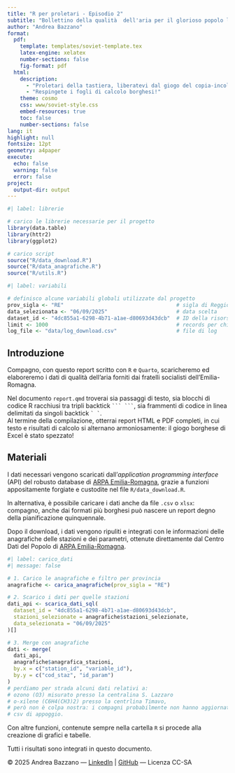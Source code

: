 ```yaml
---
title: "R per proletari - Episodio 2"
subtitle: "Bollettino della qualità  dell'aria per il glorioso popolo lavoratore"
author: "Andrea Bazzano"
format:
  pdf:
    template: templates/soviet-template.tex
    latex-engine: xelatex
    number-sections: false
    fig-format: pdf
  html:
    description:
      - "Proletari della tastiera, liberatevi dal giogo del copia-incolla<br>"
      - "Respingete i fogli di calcolo borghesi!"
    theme: cosmo
    css: www/soviet-style.css
    embed-resources: true
    toc: false
    number-sections: false
lang: it
highlight: null
fontsize: 12pt
geometry: a4paper
execute: 
  echo: false
  warning: false
  error: false
project:
  output-dir: output
---
```


```r
#| label: librerie

# carico le librerie necessarie per il progetto
library(data.table)
library(httr2)
library(ggplot2)

# carico script
source("R/data_download.R")
source("R/data_anagrafiche.R")
source("R/utils.R")
```

```r
#| label: variabili

# definisco alcune variabili globali utilizzate dal progetto
prov_sigla <- "RE"                                    # sigla di Reggio Emilia
data_selezionata <- "06/09/2025"                      # data scelta
dataset_id <- "4dc855a1-6298-4b71-a1ae-d80693d43dcb"  # ID della risorsa CKAN
limit <- 1000                                         # records per chiamata all'API
log_file <- "data/log_download.csv"                   # file di log
```


## Introduzione

Compagno, con questo report scritto con `R` e `Quarto`, scaricheremo ed elaboreremo i dati di qualità dell'aria forniti dai fratelli socialisti dell'Emilia-Romagna.

Nel documento `report.qmd` troverai sia passaggi di testo, sia blocchi di codice R racchiusi tra tripli backtick `` ``` ``` ``, sia frammenti di codice in linea delimitati da singoli backtick `` ` ` ``.  
Al termine della compilazione, otterrai report HTML e PDF completi, in cui testo e risultati di calcolo si alternano armoniosamente: il giogo borghese di Excel è stato spezzato!

## Materiali

I dati necessari vengono scaricati dall’*application programming interface* (API) del robusto database di [ARPA Emilia-Romagna](https://dati.arpae.it/api/3/action/datastore_search?resource_id=4dc855a1-6298-4b71-a1ae-d80693d43dcb&limit=5), grazie a funzioni appositamente forgiate e custodite nel file `R/data_download.R`.

In alternativa, è possibile caricare i dati anche da file `.csv` o `xlsx`: compagno, anche dai formati più borghesi può nascere un report degno della pianificazione quinquennale.

Dopo il download, i dati vengono ripuliti e integrati con le informazioni delle anagrafiche delle stazioni e dei parametri, ottenute direttamente dal Centro Dati del Popolo di [ARPA Emilia-Romagna](https://dati.arpae.it/dataset/qualita-dell-aria-rete-di-monitoraggio).

```r
#| label: carico_dati
#| message: false

# 1. Carico le anagrafiche e filtro per provincia
anagrafiche <- carica_anagrafiche(prov_sigla = "RE")

# 2. Scarico i dati per quelle stazioni
dati_api <- scarica_dati_sql(
  dataset_id = "4dc855a1-6298-4b71-a1ae-d80693d43dcb",
  stazioni_selezionate = anagrafiche$stazioni_selezionate,
  data_selezionata = "06/09/2025"
)[]

# 3. Merge con anagrafiche
dati <- merge(
  dati_api,
  anagrafiche$anagrafica_stazioni,
  by.x = c("station_id", "variable_id"),
  by.y = c("cod_staz", "id_param")
)
# perdiamo per strada alcuni dati relativi a:
# ozono (O3) misurato presso la centralina S. Lazzaro
# o-xilene (C6H4(CH3)2) presso la centrlina Timavo,
# però non è colpa nostra: i compagni probabilmente non hanno aggiornati i file
# csv di appoggio.

```

Con altre funzioni, contenute sempre nella cartella `R` si procede alla creazione di grafici e tabelle.

Tutti i risultati sono integrati in questo documento.

```{=html}
<footer class="copyright">
  &copy; 2025 Andrea Bazzano — <a href="https://www.linkedin.com/in/andreabazzano/" target="_blank">LinkedIn</a> | <a href="https://github.com/andreabz" target="_blank">GitHub</a> — Licenza CC-SA
</footer>
```
